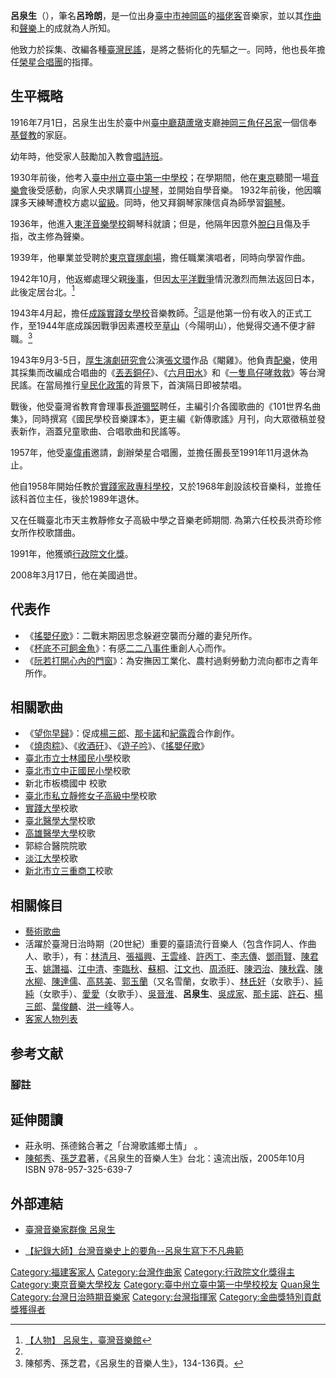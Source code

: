 {{Infobox entertainer
| name          = 呂泉生
| image         = 呂泉生.jpg
| alt           = 
| type          = 音樂家
| caption       = 
| birth_name    = 
| birth_date    =  {{Birth date|1916|07|01}}
| birth_place   =  {{TWN-JPN}}[[臺中廳|臺中廳]][[葫蘆墩支廳|葫蘆墩支廳]][[神崗庄|神崗庄]]
| death_date    =  {{Death date and age|2008|03|17|1916|07|01}}
| death_place   =  {{US}}
| nationality   =  {{JPN-EMP}}（1916年–1945年）<br> {{ROC}}（1945年–2008年）
| other_names   = 
| occupation    = 作曲家、聲樂家
| years_active  = 
| known_for     = 
| notable_works = 
}}
{{Min-nan|
 | title     = 呂泉生
 | choan-han = 呂泉生
 | han-lo    = <!-- 閩南語漢羅書寫 -->
 | choan-lo  = {{lang|nan|Lū Choân-seng}}
 | tai-lo    = Lū Tsuân-sing
 }}
'''呂泉生'''（{{bd|1916年|7月1日|2008年|3月17日|catIdx=Lu呂}}），筆名'''呂玲朗'''，是一位出身[[臺中市|臺中市]][[神岡區|神岡區]]的[[福佬客|福佬客]]音樂家，並以其[[作曲|作曲]]和[[聲樂|聲樂]]上的成就為人所知。

他致力於採集、改編各種[[臺灣民謠|臺灣民謠]]，是將之藝術化的先驅之一。同時，他也長年擔任[[榮星合唱團|榮星合唱團]]的指揮。

== 生平概略 ==
1916年7月1日，呂泉生出生於臺中州[[臺中廳|臺中廳]][[葫蘆墩|葫蘆墩]]支廳[[神岡三角仔呂家|神岡三角仔呂家]]一個信奉[[基督教|基督教]]的家庭。

幼年時，他受家人鼓勵加入教會[[合唱|唱詩班]]。

1930年前後，他考入[[臺中市立臺中第一高級中等學校|臺中州立臺中第一中學校]]；在學期間，他在[[東京|東京]]聽聞一場[[音樂會|音樂會]]後受感動，向家人央求購買[[小提琴|小提琴]]，並開始自學音樂。
1932年前後，他因曠課多天練琴遭校方處以[[留級|留級]]。同時，他又拜鋼琴家陳信貞為師學習[[鋼琴|鋼琴]]。

1936年，他進入[[東洋音樂學校|東洋音樂學校]]鋼琴科就讀；但是，他隔年因意外[[脫臼|脫臼]]且傷及手指，改主修為聲樂。

1939年，他畢業並受聘於[[東京寶塚劇場|東京寶塚劇場]]，擔任職業演唱者，同時向{{Link-ja|成田為三|成田為三}}學習作曲。

1942年10月，他返鄉處理父親[[後事|後事]]，但因[[太平洋戰爭|太平洋戰爭]]情況激烈而無法返回日本，此後定居台北。<ref name="臺灣音樂館">[https://tmi.openmuseum.tw/muse/digi_object/f06228fa1aab8125c4d8ee65049cf195 【人物】 呂泉生，臺灣音樂館]</ref>

1943年4月起，擔任[[成蹊實踐女學校|成蹊實踐女學校]]音樂教師。<ref name="臺灣音樂館"/>這是他第一份有收入的正式工作，至1944年底成蹊因戰爭因素遷校至[[陽明山|草山]]（今陽明山），他覺得交通不便才辭職。<ref>陳郁秀、孫芝君，《呂泉生的音樂人生》，134-136頁。</ref>

1943年9月3-5日，[[厚生演劇研究會|厚生演劇研究會]]公演[[張文環|張文環]]作品《閹雞》。他負責[[背景音乐|配樂]]，使用其採集而改編成合唱曲的《[[丟丟銅仔|丟丟銅仔]]》、《[[六月田水|六月田水]]》和《[[一隻鳥仔哮救救|一隻鳥仔哮救救]]》等台灣民謠。在當局推行[[皇民化政策|皇民化政策]]的背景下，首演隔日即被禁唱。

戰後，他受臺灣省教育會理事長[[游彌堅|游彌堅]]聘任，主編引介各國歌曲的《101世界名曲集》，同時撰寫《國民學校音樂課本》，更主編《新傳歌謠》月刊，向大眾徵稿並發表新作，涵蓋兒童歌曲、合唱歌曲和民謠等。

1957年，他受[[辜偉甫|辜偉甫]]邀請，創辦榮星合唱團，並擔任團長至1991年11月退休為止。

他自1958年開始任教於[[實踐大學|實踐家政專科學校]]，又於1968年創設該校音樂科，並擔任該科首位主任，後於1989年退休。

又在任職臺北市天主教靜修女子高級中學之音樂老師期間. 為第六任校長洪奇珍修女所作校歌譜曲。

1991年，他獲頒[[行政院文化獎|行政院文化獎]]。

2008年3月17日，他在美國過世。

== 代表作 ==
* 《[[搖嬰仔歌|搖嬰仔歌]]》：二戰末期因思念躲避空襲而分離的妻兒所作。
* 《[[杯底不可飼金魚|杯底不可飼金魚]]》：有感[[二二八事件|二二八事件]]重創人心而作。
* 《[[阮若打開心內的門窗|阮若打開心內的門窗]]》：為安撫因工業化、農村過剩勞動力流向都市之青年所作。

== 相關歌曲 ==
* 《[[望你早歸|望你早歸]]》：促成[[楊三郎_(作曲家)|楊三郎]]、[[那卡諾|那卡諾]]和[[紀露霞|紀露霞]]合作創作。
* 《[[燒肉粽|燒肉粽]]》、《[[收酒矸|收酒矸]]》、《[[遊子吟|遊子吟]]》、《[[搖嬰仔歌|搖嬰仔歌]]》
* [[臺北市立士林國民小學|臺北市立士林國民小學]]校歌
* [[臺北市立中正國民小學|臺北市立中正國民小學]]校歌
*新北市板橋國中 校歌
* [[臺北市私立靜修女子高級中學|臺北市私立靜修女子高級中學]]校歌
* [[實踐大學|實踐大學]]校歌
* [[臺北醫學大學|臺北醫學大學]]校歌
* [[高雄醫學大學|高雄醫學大學]]校歌
* 郭綜合醫院院歌
* [[淡江大學|淡江大學]]校歌
* [[新北市立三重高級商工職業學校|新北市立三重商工]]校歌

==相關條目==
*[[藝術歌曲|藝術歌曲]]
*活躍於臺灣日治時期（20世紀）重要的臺語流行音樂人（包含作詞人、作曲人、歌手），有：[[林清月|林清月]]、[[張福興|張福興]]、[[王雲峰_(作曲家)|王雲峰]]、[[許丙丁|許丙丁]]、[[李志傳|李志傳]]、[[鄧雨賢|鄧雨賢]]、[[陳君玉|陳君玉]]、[[姚讚福|姚讚福]]、[[江中清|江中清]]、[[李臨秋|李臨秋]]、[[蘇桐|蘇桐]]、[[江文也|江文也]]、[[周添旺|周添旺]]、[[陳泗治|陳泗治]]、[[陳秋霖|陳秋霖]]、[[陳水柳|陳水柳]]、[[陳達儒|陳達儒]]、[[高慈美|高慈美]]、[[郭玉蘭|郭玉蘭]]（又名雪蘭，女歌手）、[[林氏好|林氏好]]（女歌手）、[[純純_(歌手)|純純]]（女歌手）、[[愛愛_(歌手)|愛愛]]（女歌手）、[[吳晉淮|吳晉淮]]、'''呂泉生'''、[[吳成家|吳成家]]、[[那卡諾|那卡諾]]、[[許石|許石]]、[[楊三郎_(作曲家)|楊三郎]]、[[葉俊麟|葉俊麟]]、[[洪一峰|洪一峰]]等人。
*[[客家人物列表|客家人物列表]]

==参考文献==
===腳註===
<div class="references-small">
<references />
</div>

==延伸閱讀==
* 莊永明、孫德銘合著之「台灣歌謠鄉土情」 。
* [[陳郁秀|陳郁秀]]、[[孫芝君|孫芝君]]著，《呂泉生的音樂人生》台北：遠流出版，2005年10月 ISBN 978-957-325-639-7

==外部連結==
*[http://musiciantw.ncfta.gov.tw/list.aspx?c=&p=M011 臺灣音樂家群像  呂泉生]{{Wayback|url=http://musiciantw.ncfta.gov.tw/list.aspx?c=&p=M011 |date=20200920180441 }}

*[http://www.tcmc.org.tw/index.php/knowledge/articles/action/view/frmContentId/1532/menu2.swf 【紀錄大師】台灣音樂史上的要角--呂泉生寫下不凡典範 ]{{Wayback|url=http://www.tcmc.org.tw/index.php/knowledge/articles/action/view/frmContentId/1532/menu2.swf |date=20190515011821 }}

{{Golden-Melody-Outstanding-Contribution}}
{{authority control}}
{{DEFAULTSORT:Lu呂}}
[[Category:福建客家人|Category:福建客家人]]
[[Category:台灣作曲家|Category:台灣作曲家]]
[[Category:行政院文化獎得主|Category:行政院文化獎得主]]
[[Category:東京音樂大學校友|Category:東京音樂大學校友]]
[[Category:臺中州立臺中第一中學校校友|Category:臺中州立臺中第一中學校校友]]
[[Category:神岡呂家|Quan泉生]]
[[Category:台灣日治時期音樂家|Category:台灣日治時期音樂家]]
[[Category:台灣指揮家|Category:台灣指揮家]]
[[Category:金曲獎特別貢獻獎獲得者|Category:金曲獎特別貢獻獎獲得者]]